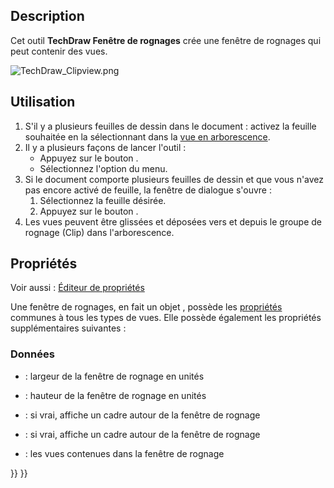 <languages/>

{{Docnav/fr
|[[TechDraw_ProjectionGroup/fr|Groupe de projection]]
|[[TechDraw_Symbol/fr|Symbole]]
|[[TechDraw_Workbench/fr|Atelier TechDraw]]
|IconL=TechDraw_ProjectionGroup.svg
|IconR=TechDraw_Symbol.svg
|IconC=Workbench_TechDraw.svg
}}

{{GuiCommand/fr
|Name=TechDraw ClipGroup
|Name/fr=TechDraw Fenêtre de rognages
|MenuLocation=TechDraw → Vues de TechDraw → Insérer une fenêtre de rognages
|Workbenches=[[TechDraw_Workbench/fr|TechDraw]]
|SeeAlso=
}}

==Description== 

Cet outil '''TechDraw Fenêtre de rognages''' crée une fenêtre de rognages qui peut contenir des vues. 

[[Image:TechDraw Clipview.png]]
{{Caption|Fenêtre de rognage de différentes vues existantes}}

<span id="Usage"></span>
==Utilisation== 

# S'il y a plusieurs feuilles de dessin dans le document : activez la feuille souhaitée en la sélectionnant dans la [[Tree_view/fr|vue en arborescence]].
# Il y a plusieurs façons de lancer l'outil :
#* Appuyez sur le bouton {{Button|[[Image:TechDraw_ClipGroup.svg|16px]] [[TechDraw_ClipGroup/fr|Insérer une fenêtre de rognages]]}}.
#* Sélectionnez l'option {{MenuCommand|TechDraw → Vues de TechDraw → [[Image:TechDraw_ClipGroup.svg|16px]] Insérer une fenêtre de rognages}} du menu.
# Si le document comporte plusieurs feuilles de dessin et que vous n'avez pas encore activé de feuille, la fenêtre de dialogue {{MenuCommand|Sélecteur de feuilles}} s'ouvre :
## Sélectionnez la feuille désirée.
## Appuyez sur le bouton {{Button|OK}}.
# Les vues peuvent être glissées et déposées vers et depuis le groupe de rognage (Clip) dans l'arborescence. {{Version/fr|1.0}}

<span id="Properties"></span>
==Propriétés==

Voir aussi : [[Property_editor/fr|Éditeur de propriétés]]

Une fenêtre de rognages, en fait un objet {{Incode|TechDraw::DrawViewClip}}, possède les [[TechDraw_View/fr#Propriétés_Vue_de_Part|propriétés]] communes à tous les types de vues. Elle possède également les propriétés supplémentaires suivantes :

<span id="Data"></span>
===Données===

{{TitleProperty|Clip Group}}

* {{PropertyData|Width|Length}} : largeur de la fenêtre de rognage en unités
* {{PropertyData|Height|Length}} : hauteur de la fenêtre de rognage en unités
* {{PropertyData|ShowFrame}} : si vrai, affiche un cadre autour de la fenêtre de rognage
* {{PropertyData|ShowLabels|Bool}} : si vrai, affiche un cadre autour de la fenêtre de rognage
* {{PropertyData|Views|LinkList}} : les vues contenues dans la fenêtre de rognage


{{Docnav/fr
|[[TechDraw_ProjectionGroup/fr|Groupe de projection]]
|[[TechDraw_Symbol/fr|Symbole]]
|[[TechDraw_Workbench/fr|Atelier TechDraw]]
|IconL=TechDraw_ProjectionGroup.svg
|IconR=TechDraw_Symbol.svg
|IconC=Workbench_TechDraw.svg
}}

{{TechDraw_Tools_navi{{#translation:}}}}
{{Userdocnavi{{#translation:}}}}